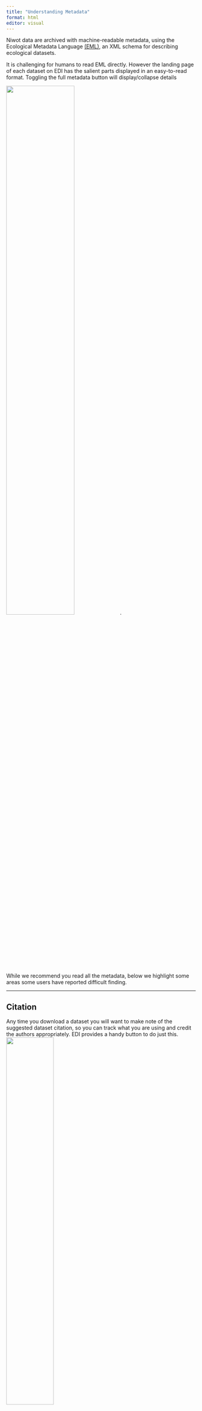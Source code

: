 ```yaml
---
title: "Understanding Metadata"
format: html
editor: visual
---
```


Niwot data are archived with machine-readable metadata, using the Ecological Metadata Language [(EML)](https://eml.ecoinformatics.org/), an XML schema for describing ecological datasets.

It is challenging for humans to read EML directly. However the landing page of each dataset on EDI has the salient parts displayed in an easy-to-read format. Toggling the full metadata button will display/collapse details

![](figures/edi_full_metadata.jpg){width="60%"}.

While we recommend you read all the metadata, below we highlight some areas some users have reported difficult finding.

------------------------------------------------------------------------

::: panel-tabset
## Citation

Any time you download a dataset you will want to make note of the suggested dataset citation, so you can track what you are using and credit the authors appropriately. EDI provides a handy button to do just this. ![](figures/citation.jpg){width="50%"}

## Units

Variable definitions and units can be found under Data Entities in the section Table Column Descriptions. This section will also tell you what any abbreviations mean.

![](figures/edi_units.jpg){width="90%"}

## People

Creators are the main individuals who initiated or maintained a dataset and are listed as authors in the suggested dataset citation. Where possible, we have also been adding the names of techs (they will display on EDI as 'associate', downloading the full EML also allows you to see their full roles. Consider adding key data contributors to you authorship or acknowledgements section as appropriate.

![](figures/edi_people.jpg){width="90%"}

## Methods

Read the methods! They contain critical information about how the data were collected, known issues and other information that will help guide your analyses. If there's something you don't understand, reach out to the dataset creators and/or the dataset contact and we will put you in touch with someone who can help.

![](figures/edi_methods.jpg){width="90%"}


:::